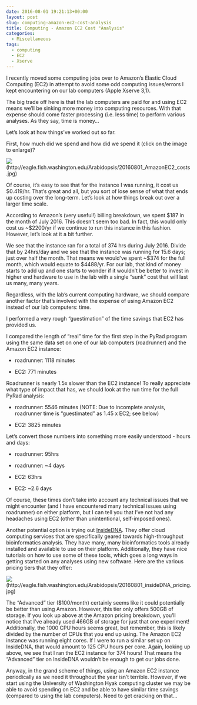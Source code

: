 ```yaml
---
date: 2016-08-01 19:21:13+00:00
layout: post
slug: computing-amazon-ec2-cost-analysis
title: Computing - Amazon EC2 Cost "Analysis"
categories:
  - Miscellaneous
tags:
  - computing
  - EC2
  - Xserve
---
```


I recently moved some computing jobs over to Amazon's Elastic Cloud Computing (EC2) in attempt to avoid some odd computing issues/errors I kept encountering on our lab computers (Apple Xserve 3,1).

The big trade off here is that the lab computers are paid for and using EC2 means we'll be sinking more money into computing resources. With that expense should come faster processing (i.e. less time) to perform various analyses. As they say, time is money...

Let's look at how things've worked out so far.



First, how much did we spend and how did we spend it (click on the image to enlarge)?

![](https://eagle.fish.washington.edu/Arabidopsis/20160801_AmazonEC2_costs.jpg)(http://eagle.fish.washington.edu/Arabidopsis/20160801_AmazonEC2_costs.jpg)



Of course, it's easy to see that for the instance I was running, it cost us $0.419/hr. That's great and all, but you sort of lose sense of what that ends up costing over the long-term. Let's look at how things break out over a larger time scale.

According to Amazon's (very useful!) billing breakdown, we spent $187 in the month of July 2016. This doesn't seem too bad. In fact, this would only cost us ~$2200/yr if we continue to run this instance in this fashion. However, let's look at it a bit further.

We see that the instance ran for a total of 374 hrs during July 2016. Divide that by 24hrs/day and we see that the instance was running for 15.6 days; just over half the month. That means we would've spent ~$374 for the full month, which would equate to $4488/yr. For our lab, that kind of money starts to add up and one starts to wonder if it wouldn't be better to invest in higher end hardware to use in the lab with a single "sunk" cost that will last us many, many years.

Regardless, with the lab's current computing hardware, we should compare another factor that's involved with the expense of using Amazon EC2 instead of our lab computers: time.

I performed a very rough "guestimation" of the time savings that EC2 has provided us.



I compared the length of "real" time for the first step in the PyRad program using the same data set on one of our lab computers (roadrunner) and the Amazon EC2 instance:





  * roadrunner: 1118 minutes



  * EC2: 771 minutes








Roadrunner is nearly 1.5x slower than the EC2 instance! To really appreciate what type of impact that has, we should look at the run time for the full PyRad analysis:





  * roadrunner: 5546 minutes (NOTE: Due to incomplete analysis, roadrunner time is "guestimated" as 1.45 x EC2; see below)



  * EC2: 3825 minutes








Let's convert those numbers into something more easily understood - hours and days:





  * roadrunner: 95hrs



  * roadrunner: ~4 days



  * EC2: 63hrs



  * EC2: ~2.6 days








Of course, these times don't take into account any technical issues that we might encounter (and I have encountered many technical issues using roadrunner) on either platform, but I can tell you that I've not had any headaches using EC2 (other than unintentional, self-imposed ones).



Another potential option is trying out [InsideDNA](https://insidedna.me). They offer cloud computing services that are specifically geared towards high-throughput bioinformatics analysis. They have many, many bioinformatics tools already installed and available to use on their platform. Additionally, they have nice tutorials on how to use some of these tools, which goes a long ways in getting started on any analyses using new software. Here are the various pricing tiers that they offer:



![](https://eagle.fish.washington.edu/Arabidopsis/20160801_insideDNA_pricing.jpg)(http://eagle.fish.washington.edu/Arabidopsis/20160801_insideDNA_pricing.jpg)





The "Advanced" tier ($100/month) certainly seems like it could potentially be better than using Amazon. However, this tier only offers 500GB of storage. If you look up above at the Amazon pricing breakdown, you'll notice that I've already used 466GB of storage for just that one experiment! Additionally, the 1000 CPU hours seems great, but remember, this is likely divided by the number of CPUs that you end up using. The Amazon EC2 instance was running eight cores. If I were to run a similar set up on InsideDNA, that would amount to 125 CPU hours per core. Again, looking up above, we see that I ran the EC2 instance for 374 hours! That means the "Advanced" tier on InsideDNA wouldn't be enough to get our jobs done.



Anyway, in the grand scheme of things, using an Amazon EC2 instance periodically as we need it throughout the year isn't terrible. However, if we start using the University of Washington Hyak computing cluster we may be able to avoid spending on EC2 and be able to have similar time savings (compared to using the lab computers). Need to get cracking on that...
